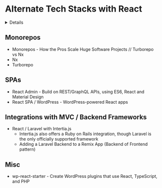 
# Alternate Tech Stacks with React

<Details icon='contribute' label='Help us make this page better!'>
  Hi there, so we're looking for the following:
  
  - Any other common and battle-tested ways to ship React applications
  - React integrations with other devices, operating systems, etc.
  - Resources for building React apps with Astro, Qwik, or others that play well with React

Please consider <Resource url='https://github.com/ericdiviney/react-handbook/issues'>helping us out</Resource> if you have any recommendations!
</Details>

## Monorepos

- <Resource url='https://www.youtube.com/watch?v=9iU_IE6vnJ8'>Monorepos - How the Pros Scale Huge Software Projects // Turborepo vs Nx</Resource>
- <Resource url='https://nx.dev/'>Nx</Resource>
- <Resource url='https://turbo.build/'>Turborepo</Resource>

## SPAs

- <Resource url='https://github.com/marmelab/react-admin'>React Admin</Resource> - Build on REST/GraphQL APIs, using ES6, React and Material Design
- <Resource url='https://github.com/postlight/headless-wp-starter'>React SPA / WordPress</Resource> - WordPress-powered React apps

## Integrations with MVC / Backend Frameworks

- React / Laravel with <Resource url='https://inertiajs.com/'>Intertia.js</Resource>
    - Intertia.js also offers a Ruby on Rails integration, though Laravel is the only officially supported framework
    - <Resource url='https://davecalnan.blog/adding-a-laravel-backend-to-a-remix-app'>Adding a Laravel Backend to a Remix App</Resource> (Backend of Frontend pattern)

## Misc

- <Resource url='https://devowl.io/wp-react-starter/'>wp-react-starter</Resource> - Create WordPress plugins that use React, TypeScript, and PHP